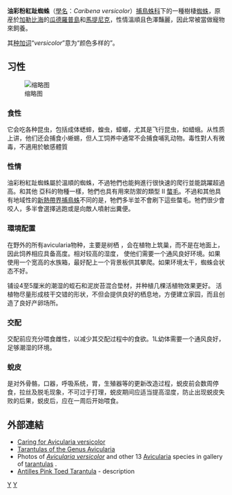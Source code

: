 {{Speciesbox
| taxon = Antilles pinktoe tarantula
| binomial_authority = ({{tsl|en|Charles Athanase Walckenaer|Charles Athanase Walckenaer|Walckenaer}}, 1837)
| image = Caribena versicolor 9 Fh.jpg
| image_caption = ''Antilles pinktoe tarantula''
| synonyms = *''Mygale versicolor (Walckenaer, 1837)''
*''Avicularia rutilans (Ausserer, 1875)''
*''Avicularia versicolor (Walckenaer, 1837)''

}}

'''油彩粉紅趾蜘蛛'''（[[學名|學名]]：''Caribena versicolor''）[[捕鳥蛛科|捕鳥蛛科]]下的一種樹棲[[蜘蛛|蜘蛛]]，原産於[[加勒比海|加勒比海]]的[[瓜德羅普島|瓜德羅普島]]和[[馬提尼克|馬提尼克]]，性情溫順且色澤豔麗，因此常被當做寵物來飼養。

其[[种加词|种加词]]“''versicolor''”意为“颜色多样的”。

== 习性 ==

[[File:油彩粉红趾.jpg|缩略图]]
=== 食性 ===
它会吃各种昆虫，包括成体蟋蟀，蝗虫，蟑螂，尤其是飞行昆虫，如蜡蛾。从性质上讲，他们还会捕食小蜥蜴，但人工饲养中通常不会捕食哺乳动物。毒性對人有微毒，不適用於敏感體質

=== 性情 ===
油彩粉紅趾蜘蛛屬於溫順的蜘蛛，不過牠們也能夠進行很快速的爬行並能跳躍超過 {{convert|30|cm}} 高。和其他 {{link-en|Aviculariinae}} 亞科的物種一樣，牠們也具有用來防禦的類型 II [[螫毛|螫毛]]。不過和其他具有地域性的[[新熱帶界|新熱帶界]][[捕鳥蛛|捕鳥蛛]]不同的是，牠們多半並不會刷下這些螫毛。牠們很少會咬人，多半會選擇逃跑或是向敵人噴射出糞便。

=== 環境配置 ===
在野外的所有avicularia物种，主要是树栖 ，会在植物上筑巢，而不是在地面上，因此饲养相应具备高度。相对较高的湿度， 使他们需要一个通风良好环境。如果使用一个宽高的水族箱，最好配上一个背景板供其攀爬。如果环境太干，蜘蛛会状态不好。

铺设4至5厘米的潮湿的蛭石和泥炭苔混合垫材，并种植几棵活植物效果更好。 活植物尽量形成枝干交错的形状，不但会提供良好的栖息地，方便建立家园，而且创造了良好产卵场所。

=== 交配 ===
交配前应充分喂食雌性，以减少其交配过程中的食欲。1L幼体需要一个通风良好，足够潮湿的环境。

=== 蛻皮 ===
是对外骨骼，口器，呼吸系统，胃，生殖器等的更新改造过程，蜕皮前会数周停食，拉丝及脱毛现象，不可过于打理，蜕皮期间应适当提高湿度，防止出现蜕皮失败的后果，蜕皮后，应在一周后开始喂食。

== 外部連結 ==
*[https://web.archive.org/web/20090627211751/http://www.care-sheet.com/index/Avicularia_versicolor Caring for Avicularia versicolor]
*[https://web.archive.org/web/20090722161014/http://www.care-sheet.com/index/Category%3AAvicularia Tarantulas of the Genus Avicularia]
* Photos of [http://www.spidy.goliathus.com/english/avicularia-versicolor-id41.html ''Avicularia versicolor''] {{Wayback|url=http://www.spidy.goliathus.com/english/avicularia-versicolor-id41.html |date=20131213093458 }} and other 13 [http://www.spidy.goliathus.com/english/tarantula.php?species=Avicularia Avicularia] {{Wayback|url=http://www.spidy.goliathus.com/english/tarantula.php?species=Avicularia |date=20131213093915 }} species in gallery of [http://www.spidy.goliathus.com/english/gallery-tarantulas.php tarantulas] {{Wayback|url=http://www.spidy.goliathus.com/english/gallery-tarantulas.php |date=20160121091808 }}.
* [http://animal-world.com/encyclo/reptiles/spiders/AntillesPinktoedTreeSpider.php Antilles Pink Toed Tarantula] {{Wayback|url=http://animal-world.com/encyclo/reptiles/spiders/AntillesPinktoedTreeSpider.php |date=20070321021305 }} - description

{{commons|Avicularia versicolor}}
{{Taxonbar}}
[[Category:捕鳥蛛科|Y]]
[[Category:1837年描述的动物|Y]]